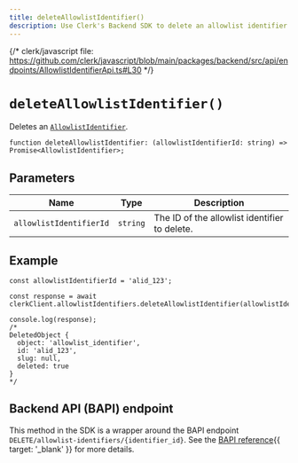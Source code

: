 ```yaml
---
title: deleteAllowlistIdentifier()
description: Use Clerk's Backend SDK to delete an allowlist identifier.
---
```


{/* clerk/javascript file: https://github.com/clerk/javascript/blob/main/packages/backend/src/api/endpoints/AllowlistIdentifierApi.ts#L30 */}

# `deleteAllowlistIdentifier()`

Deletes an [`AllowlistIdentifier`](/docs/references/backend/types/backend-allowlist-identifier).

```tsx {{ prettier: false }}
function deleteAllowlistIdentifier: (allowlistIdentifierId: string) => Promise<AllowlistIdentifier>;
```

## Parameters

| Name | Type | Description |
| - | - | - |
| `allowlistIdentifierId` | `string` | The ID of the allowlist identifier to delete. |

## Example

```tsx {{ prettier: false }}
const allowlistIdentifierId = 'alid_123';

const response = await clerkClient.allowlistIdentifiers.deleteAllowlistIdentifier(allowlistIdentifierId);

console.log(response);
/*
DeletedObject {
  object: 'allowlist_identifier',
  id: 'alid_123',
  slug: null,
  deleted: true
}
*/
```

## Backend API (BAPI) endpoint

This method in the SDK is a wrapper around the BAPI endpoint `DELETE/allowlist-identifiers/{identifier_id}`. See the [BAPI reference](/docs/reference/backend-api/tag/Allow-list-Block-list#operation/DeleteAllowlistIdentifier){{ target: '_blank' }} for more details.

